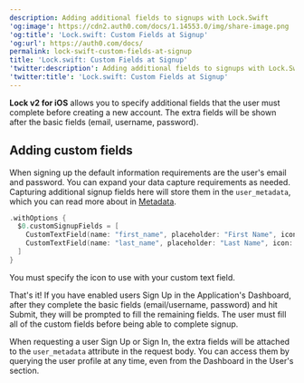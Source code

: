 ```yaml
---
description: Adding additional fields to signups with Lock.Swift
'og:image': https://cdn2.auth0.com/docs/1.14553.0/img/share-image.png
'og:title': 'Lock.swift: Custom Fields at Signup'
'og:url': https://auth0.com/docs/
permalink: lock-swift-custom-fields-at-signup
title: 'Lock.swift: Custom Fields at Signup'
'twitter:description': Adding additional fields to signups with Lock.Swift
'twitter:title': 'Lock.swift: Custom Fields at Signup'
---
```

**Lock v2 for iOS** allows you to specify additional fields that the user must complete before creating a new account. The extra fields will be shown after the basic fields (email, username, password).

## Adding custom fields

When signing up the default information requirements are the user's email and password. You can expand your data capture requirements as needed. Capturing additional signup fields here will store them in the `user_metadata`, which you can read more about in [Metadata](/manage-users/user-accounts/metadata).

```swift lines
.withOptions {
  $0.customSignupFields = [
    CustomTextField(name: "first_name", placeholder: "First Name", icon: LazyImage(name: "ic_person", bundle: Lock.bundle)),
    CustomTextField(name: "last_name", placeholder: "Last Name", icon: LazyImage(name: "ic_person", bundle: Lock.bundle))
  ]
}
```

You must specify the icon to use with your custom text field.

That's it! If you have enabled users Sign Up in the Application's Dashboard, after they complete the basic fields (email/username, password) and hit Submit, they will be prompted to fill the remaining fields. The user must fill all of the custom fields before being able to complete signup.

When requesting a user Sign Up or Sign In, the extra fields will be attached to the `user_metadata` attribute in the request body. You can access them by querying the user profile at any time, even from the Dashboard in the User's section.